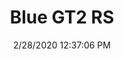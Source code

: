 ---
width: 2000
height: 1333
title: Blue GT2 RS
description: A Magnus Walker 993 in blue.
date: 2/28/2020 12:37:06 PM
cameraMake: Sony
cameraModel: ILCE-7M3
lens: ZEISS Batis 1.8/85
settingsfStop: f/1.8
settingsISO: ISO 100
settingsShutter: 1/1600
settingsFocalLength: 85 mm
---